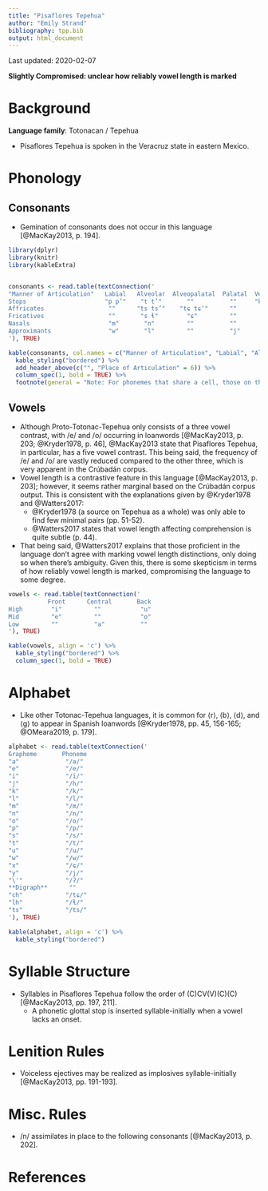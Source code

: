 ```yaml
---
title: "Pisaflores Tepehua"
author: "Emily Strand"
bibliography: tpp.bib
output: html_document
---
```


Last updated: 2020-02-07

**Slightly Compromised: unclear how reliably vowel length is marked**

# Background

**Language family**: Totonacan / Tepehua

* Pisaflores Tepehua is spoken in the Veracruz state in eastern Mexico.

# Phonology

## Consonants

* Gemination of consonants does not occur in this language [@MacKay2013, p. 194].

```r

library(dplyr)
library(knitr)
library(kableExtra)


consonants <- read.table(textConnection('
"Manner of Articulation"   Labial   Alveolar  Alveopalatal  Palatal  Velar   Glottal   
Stops                      "p p’"    "t t’"       ""          ""     "k k’"    "ʔ"     
Affricates                  ""      "ts ts’"    "tɕ tɕʼ"      ""       ""      ""
Fricatives                  ""       "s ɬ"        "ɕ"         ""       ""      "h"
Nasals                      "m"       "n"         ""          ""       ""      ""
Approximants                "w"       "l"         ""          "j"      ""      ""
'), TRUE)

kable(consonants, col.names = c("Manner of Articulation", "Labial", "Alveolar", "Alveopalatal", "Palatal", "Velar", "Glottal"), align = 'c') %>%
  kable_styling("bordered") %>%
  add_header_above(c("", "Place of Articulation" = 6)) %>%
  column_spec(1, bold = TRUE) %>%
  footnote(general = "Note: For phonemes that share a cell, those on the left are plain and those on the right are ejectives. The alveolar fricative on the right is lateral.", general_title = "")
```

## Vowels

* Although Proto-Totonac-Tepehua only consists of a three vowel contrast, with /e/ and /o/ occurring in loanwords [@MacKay2013, p. 203; @Kryder1978, p. 46], @MacKay2013 state that Pisaflores Tepehua, in particular, has a five vowel contrast. This being said, the frequency of /e/ and /o/ are vastly reduced compared to the other three, which is very apparent in the Crúbadán corpus.
* Vowel length is a contrastive feature in this language [@MacKay2013, p. 203]; however, it seems rather marginal based on the Crúbadán corpus output. This is consistent with the explanations given by @Kryder1978 and @Watters2017:    
    - @Kryder1978 (a source on Tepehua as a whole) was only able to find few minimal pairs (pp. 51-52).
    - @Watters2017 states that vowel length affecting comprehension is quite subtle (p. 44).
* That being said, @Watters2017 explains that those proficient in the language don't agree with marking vowel length distinctions, only doing so when there's ambiguity. Given this, there is some skepticism in terms of how reliably vowel length is marked, compromising the language to some degree.

```r

vowels <- read.table(textConnection('
           Front      Central       Back
High        "i"         ""           "u"
Mid         "e"         ""           "o"
Low         ""          "a"          ""
'), TRUE)

kable(vowels, align = 'c') %>%
  kable_styling("bordered") %>%
  column_spec(1, bold = TRUE)

```

# Alphabet

* Like other Totonac-Tepehua languages, it is common for ⟨r⟩, ⟨b⟩, ⟨d⟩, and ⟨g⟩ to appear in Spanish loanwords [@Kryder1978, pp. 45, 156-165; @OMeara2019, p. 179].

```r

alphabet <- read.table(textConnection('
Grapheme       Phoneme
"a"             "/a/"
"e"             "/e/"
"i"             "/i/"
"j"             "/h/"
"k"             "/k/"
"l"             "/l/"
"m"             "/m/"
"n"             "/n/"
"o"             "/o/"
"p"             "/p/"
"s"             "/s/"
"t"             "/t/"
"u"             "/u/"
"w"             "/w/"
"x"             "/ɕ/"
"y"             "/j/"
"\'"            "/ʔ/"
**Digraph**      ""
"ch"            "/tɕ/"
"lh"            "/ɬ/"
"ts"            "/ts/"
'), TRUE)

kable(alphabet, align = 'c') %>%
  kable_styling("bordered")
```

# Syllable Structure

* Syllables in Pisaflores Tepehua follow the order of (C)CV(V)(C)(C) [@MacKay2013, pp. 197, 211].
    - A phonetic glottal stop is inserted syllable-initially when a vowel lacks an onset.

# Lenition Rules

* Voiceless ejectives may be realized as implosives syllable-initially [@MacKay2013, pp. 191-193].

# Misc. Rules

* /n/ assimilates in place to the following consonants [@MacKay2013, p. 202].

# References
